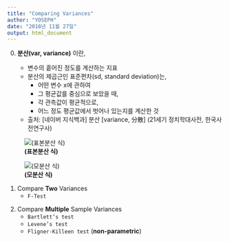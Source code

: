 ```yaml
---
title: "Comparing Variances"
author: "YOSEPH"
date: "2018년 11월 27일"
output: html_document
---
```


0. **분산(var, variance)** 이란,

    + 변수의 흩어진 정도를 계산하는 지표
    + 분산의 제곱근인 표준편차(sd, standard deviation)는, 
        - 어떤 변수 x에 관하여
        - 그 평균값를 중심으로 보았을 때,
        - 각 관측값이 평균적으로,
        - 어느 정도 평균값에서 벗어나 있는지를 계산한 것
        
    + 출처: [네이버 지식백과] 분산 [variance, 分散] (21세기 정치학대사전, 한국사전연구사)
    

![**(표본분산 식)**](images/sample_variance.png)

<p/>


![**(모분산 식)**](images/pop_variance.png)

<p/>

1. Compare **Two** Variances
    * `F-Test`
<p/>

2. Compare **Multiple** Sample Variances
	* `Bartlett’s test`
	* `Levene’s test`
	* `Fligner-Killeen test` (**non-parametric**)
<p/>
